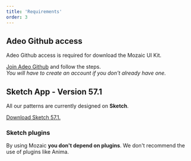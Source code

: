 ```yaml
---
title: 'Requirements'
order: 3
---
```


## Adeo Github access

Adeo Github access is required for download the Mozaic UI Kit.

[Join Adeo Github](https://adeo.github.io/join/) and follow the steps.<br />
_You will have to create an account if you don't already have one._

## Sketch App - Version 57.1

All our patterns are currently designed on **Sketch**.

[Download Sketch 57.1.](https://www.sketchapp.com/updates/#version-57.1)

### Sketch plugins

By using Mozaic **you don't depend on plugins**. We don't recommend the use of plugins like Anima.
